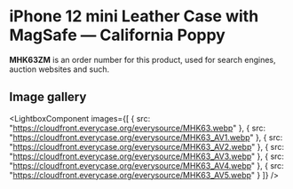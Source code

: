 
# iPhone 12 mini Leather Case with MagSafe — California Poppy

<Callout type='info' emoji='👉🏻'>**MHK63ZM** is an order number for this product, used for search engines, auction websites and such.</Callout>

## Image gallery

<LightboxComponent
    images={[
      {
        src: "https://cloudfront.everycase.org/everysource/MHK63.webp"
      },
      {
        src: "https://cloudfront.everycase.org/everysource/MHK63_AV1.webp"
      },
      {
        src: "https://cloudfront.everycase.org/everysource/MHK63_AV2.webp"
      },
      {
        src: "https://cloudfront.everycase.org/everysource/MHK63_AV3.webp"
      },
      {
        src: "https://cloudfront.everycase.org/everysource/MHK63_AV4.webp"
      },
      {
        src: "https://cloudfront.everycase.org/everysource/MHK63_AV5.webp"
      }
    ]}
  />
